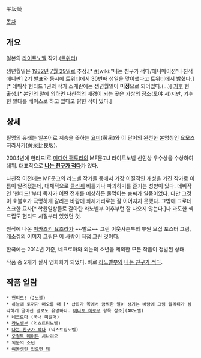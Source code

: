 平坂読

[[목차]]

== 개요 ==
일본의 [[라이트노벨]] 작가.([https://twitter.com/hirasakayomi 트위터])

생년월일은 [[1982년]] [[7월 29일]]로 추정.[* [https://twitter.com/hirasakayomi/status/229476118758039553 #][wiki:"나는 친구가 적다/애니메이션"나친적 애니판] 2기 발표와 동시에 트위터에서 30번째 생일을 맞이했다고 트위터에서 밝혔다.][* 데뷔작 헌티드 1권의 작가 소개란에는 생년월일이 '''미정'''으로 되어있다.(...)] [[기후]] 현 출생.[* 본인의 말에 의하면 나친적의 배경이 되는 곳은 가상의 장소(토야 시)지만, 기후 현 일대를 베이스로 하고 있다고 밝힌 적이 있다.]

== 상세 ==
필명의 유래는 일본어로 저승을 뜻하는 [[요미]](黄泉)와 이 단어의 완전한 본명칭인 요모츠히라사카(黄泉比良坂).

2004년에 헌티드!로 [[미디어 팩토리]]의 MF문고J 라이트노벨 신인상 우수상을 수상하여 데뷔. 대표작으로 '''[[나는 친구가 적다]]'''가 있다. 

나친적 이전에는 MF문고의 라노벨 작가들 중에서 가장 이질적인 개성을 가진 작가로 이름이 알려졌는데, 대체적으로 [[클리셰]] 비틀기나 파괴하기를 즐기는 성향이 있다. 데뷔작인 '헌티드!'부터 독자가 어떤 전개를 예상하든 물먹이는 솜씨가 일품이었다. 다만 그것이 호불호가 극명하게 갈리는 바람에 화제거리로는 잘 이어지지 못했다. 그밖에 그로테스크한 묘사[* 학원일상물로 갈아탄 라노벨부 이후부턴 잘 나오지 않는다.]나 과도한 섹드립도 헌티드 시절부터 있었던 것.

원작에 나온 [[미카즈키 요조라]]가 ~~발로~~ 그린 이웃사촌부의 부원 모집 포스터 그림, [[개소겡]]의 이미지 그림은 이 사람이 직접 그린 것이다.

한국에는 2014년 기준, 네크로마와 외눈의 소년을 제외한 모든 작품이 정발된 상태.

작품 중 2개가 실사 영화화가 되었다. 바로 [[라노벨부]]와 [[나는 친구가 적다]].

== 작품 일람 ==
 * 헌티드! (J노블)
 * 하늘에 토끼가 떠오를 때 [* 삽화가 쪽에서 끔찍한 일이 생기는 바람에 그림 퀄리티가 심각하게 떨어진 걸로도 유명하다. [[미나토 히로무]] 항목 참조](AK노벨)
 * 네크로마 (국내 미발매)
 * [[라노벨부]] (익스트림노벨)
 * [[나는 친구가 적다]] (익스트림노벨)
 * [[오컬트 메이든]] 시나리오
 * 외눈의 소년
 * [[여동생만 있으면 돼]]
